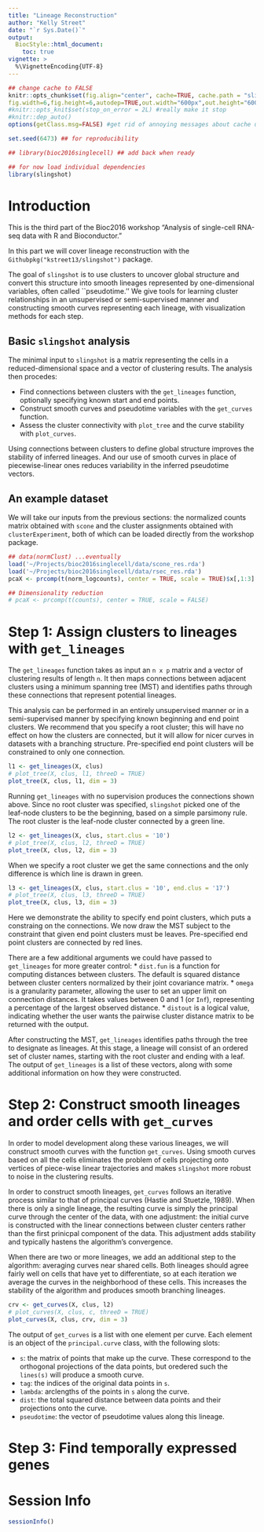 ```yaml
---
title: "Lineage Reconstruction"
author: "Kelly Street"
date: "`r Sys.Date()`"
output: 
  BiocStyle::html_document:
    toc: true
vignette: >
  %\VignetteEncoding{UTF-8}
---
```


<!--
%\VignetteEngine{knitr::rmarkdown}
%\VignetteIndexEntry{slingshot Vignette}
-->

```r
## change cache to FALSE
knitr::opts_chunk$set(fig.align="center", cache=TRUE, cache.path = "slingshotTutorial_cache/", fig.path="slingshotTutorial_figure/",error=FALSE, #make it stop on error
fig.width=6,fig.height=6,autodep=TRUE,out.width="600px",out.height="600px", results="markup", echo=TRUE, eval=TRUE)
#knitr::opts_knit$set(stop_on_error = 2L) #really make it stop
#knitr::dep_auto()
options(getClass.msg=FALSE) #get rid of annoying messages about cache until fixed internally in R

set.seed(6473) ## for reproducibility

## library(bioc2016singlecell) ## add back when ready

## for now load individual dependencies
library(slingshot)
```

# Introduction

This is the third part of the Bioc2016 workshop "Analysis of single-cell RNA-seq data with R and Bioconductor."

In this part we will cover lineage reconstruction with the `Githubpkg("kstreet13/slingshot")` package.

The goal of `slingshot` is to use clusters to uncover global structure and convert this structure into smooth lineages represented by one-dimensional variables, often called ``pseudotime.'' We give tools for learning cluster relationships in an unsupervised or semi-supervised manner and constructing smooth curves representing each lineage, with visualization methods for each step.

## Basic `slingshot` analysis

The minimal input to `slingshot` is a matrix representing the cells in a reduced-dimensional space and a vector of clustering results. The analysis then procedes:

* Find connections between clusters with the `get_lineages` function, optionally specifying known start and end points.
* Construct smooth curves and pseudotime variables with the `get_curves` function.
* Assess the cluster connectivity with `plot_tree` and the curve stability with `plot_curves`.

Using connections between clusters to define global structure improves the stability of inferred lineages. And our use of smooth curves in place of piecewise-linear ones reduces variability in the inferred pseudotime vectors.

## An example dataset

We will take our inputs from the previous sections: the normalized counts matrix obtained with `scone` and the cluster assignments obtained with `clusterExperiment`, both of which can be loaded directly from the workshop package.

```r
## data(normClust) ...eventually
load('~/Projects/bioc2016singlecell/data/scone_res.rda')
load('~/Projects/bioc2016singlecell/data/rsec_res.rda')
pcaX <- prcomp(t(norm_logcounts), center = TRUE, scale = TRUE)$x[,1:3]

## Dimensionality reduction
# pcaX <- prcomp(t(counts), center = TRUE, scale = FALSE)
```

# Step 1: Assign clusters to lineages with `get_lineages`

The `get_lineages` function takes as input an `n x p` matrix and a vector of clustering results of length `n`. It then maps connections between adjacent clusters using a minimum spanning tree (MST) and identifies paths through these connections that represent potential lineages.

This analysis can be performed in an entirely unsupervised manner or in a semi-supervised manner by specifying known beginning and end point clusters. We recommend that you specify a root cluster; this will have no effect on how the clusters are connected, but it will allow for nicer curves in datasets with a branching structure. Pre-specified end point clusters will be constrained to only one connection.

```r
l1 <- get_lineages(X, clus)
# plot_tree(X, clus, l1, threeD = TRUE)
plot_tree(X, clus, l1, dim = 3)
```

Running `get_lineages` with no supervision produces the connections shown above. Since no root cluster was specified, `slingshot` picked one of the leaf-node clusters to be the beginning, based on a simple parsimony rule. The root cluster is the leaf-node cluster connected by a green line.

```r
l2 <- get_lineages(X, clus, start.clus = '10')
# plot_tree(X, clus, l2, threeD = TRUE)
plot_tree(X, clus, l2, dim = 3)
```

When we specify a root cluster we get the same connections and the only difference is which line is drawn in green.

```r
l3 <- get_lineages(X, clus, start.clus = '10', end.clus = '17')
# plot_tree(X, clus, l3, threeD = TRUE)
plot_tree(X, clus, l3, dim = 3)
```

Here we demonstrate the ability to specify end point clusters, which puts a constraing on the connections. We now draw the MST subject to the constraint that given end point clusters must be leaves. Pre-specified end point clusters are connected by red lines.

There are a few additional arguments we could have passed to `get_lineages` for more greater control:
* `dist.fun` is a function for computing distances between clusters. The default is squared distance between cluster centers normalized by their joint covariance matrix.
* `omega` is a granularity parameter, allowing the user to set an upper limit on connection distances. It takes values between 0 and 1 (or `Inf`), representing a percentage of the largest observed distance.
* `distout` is a logical value, indicating whether the user wants the pairwise cluster distance matrix to be returned with the output.

After constructing the MST, `get_lineages` identifies paths through the tree to designate as lineages. At this stage, a lineage will consist of an ordered set of cluster names, starting with the root cluster and ending with a leaf. The output of `get_lineages` is a list of these vectors, along with some additional information on how they were constructed.

# Step 2: Construct smooth lineages and order cells with `get_curves`

In order to model development along these various lineages, we will construct smooth curves with the function `get_curves`. Using smooth curves based on all the cells eliminates the problem of cells projecting onto vertices of piece-wise linear trajectories and makes `slingshot` more robust to noise in the clustering results.

In order to construct smooth lineages, `get_curves` follows an iterative process similar to that of principal curves (Hastie and Stuetzle, 1989). When there is only a single lineage, the resulting curve is simply the principal curve through the center of the data, with one adjustment: the initial curve is constructed with the linear connections between cluster centers rather than the first prinicpal component of the data. This adjustment adds stability and typically hastens the algorithm's convergence.

When there are two or more lineages, we add an additional step to the algorithm: averaging curves near shared cells. Both lineages should agree fairly well on cells that have yet to differentiate, so at each iteration we average the curves in the neighborhood of these cells. This increases the stability of the algorithm and produces smooth branching lineages.

```r
crv <- get_curves(X, clus, l2)
# plot_curves(X, clus, c, threeD = TRUE)
plot_curves(X, clus, crv, dim = 3)
```

The output of `get_curves` is a list with one element per curve. Each element is an object of the `principal.curve` class, with the following slots:

* `s`: the matrix of points that make up the curve. These correspond to the orthogonal projections of the data points, but oredered such the `lines(s)` will produce a smooth curve.
* `tag`: the indices of the original data points in `s`.
* `lambda`: arclengths of the points in `s` along the curve.
* `dist`: the total squared distance between data points and their projections onto the curve.
* `pseudotime`: the vector of pseudotime values along this lineage.

# Step 3: Find temporally expressed genes



# Session Info

```r
sessionInfo()
```
